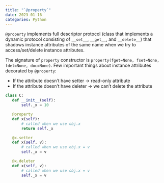 ```yaml
---
title: "`@property`"
date: 2023-01-16
categories: Python
---
```

`@property` implements full descriptor protocol (class that implements a dynamic protocol consisting of `__set__`, `__get__`, and `__delete__`) that shadows instance attributes of the same name
when we try to access/set/delete instance attributes.

The signature of `property` constructor is `property(fget=None, fset=None,
fdel=None, doc=None)`. Few important things about instance attributes decorated
by `@property`:

- If the attribute doesn't have setter -> read-only attribute
- If the attribute doesn't have deleter -> we can't delete the attribute

 ```python
class C:
    def __init__(self):
        self._x = 10

    @property
    def x(self):
        # called when we use obj.x
        return self._x

    @x.setter
    def x(self, v):
        # called when we use obj.x = v
        self._x = v

    @x.deleter
    def x(self, v):
        # called when we use obj.x = v
        self._x = v
 ```

